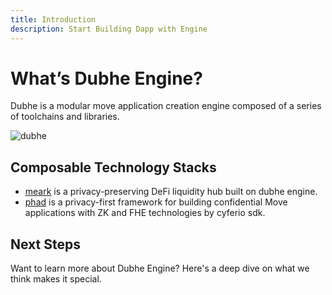 ```yaml
---
title: Introduction
description: Start Building Dapp with Engine
---
```


# What’s Dubhe Engine?

Dubhe is a modular move application creation engine composed of a series of toolchains and libraries.

![dubhe](https://github.com/0xobelisk/dubhe/raw/main/assets/dubhe.png)

## Composable Technology Stacks

- [meark](https://github.com/0xobelisk/merak) is a privacy-preserving DeFi liquidity hub built on dubhe engine.
- [phad](https://github.com/0xobelisk/phad) is a privacy-first framework for building confidential Move applications with ZK and FHE technologies by cyferio sdk.

## Next Steps

Want to learn more about Dubhe Engine? Here's a deep dive on what we think makes it special.
